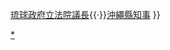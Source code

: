 {{Navbox
|name=琉球政府行政主席
|title=[[File:Flag of US Occupied Ryukyu Islands.svg|15px]] [[琉球政府]]歷代行政主席、行政副主席
| bodyclass = hlist

|group1=[[行政主席 (琉球政府)|行政主席]]
|list1=
* [[比嘉秀平]]
* [[當間重剛]]
* [[大田政作]]
* [[松岡政保]]
* [[屋良朝苗]]
|group2=[[行政副主席 (琉球政府)|行政副主席]]
|list2=
* [[泉有平]]
* [[與儀達敏]]
* [[神村孝太郎]]
* [[大田政作]]
* [[瀨長浩]]
* [[小波藏政光]]
* [[小渡三郎]]
* [[赤嶺義信]]
* [[知念朝功]]
* [[宮里松正]]
|below=參見：[[:Template:各群島及民政府知事|各群島及民政府知事]]{{·}}[[:Template:琉球政府立法院議長|琉球政府立法院議長]]{{·}}[[:Template:沖繩縣知事|沖繩縣知事]]
}}<noinclude>
[[Category:美國統治琉球時期政治人物|*]]
</noinclude>
